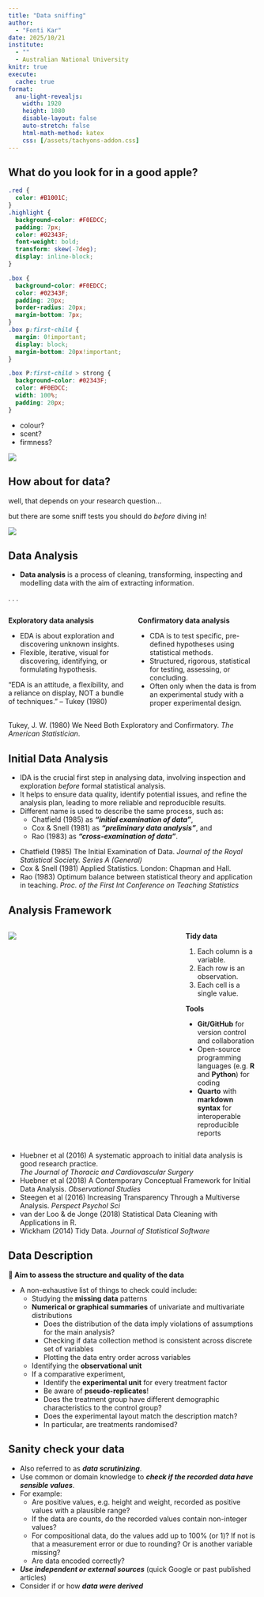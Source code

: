 ```yaml
---
title: "Data sniffing"
author: 
  - "Fonti Kar"
date: 2025/10/21
institute: 
  - ""
  - Australian National University
knitr: true
execute:
  cache: true
format: 
  anu-light-revealjs:
    width: 1920
    height: 1080
    disable-layout: false
    auto-stretch: false
    html-math-method: katex
    css: [/assets/tachyons-addon.css]
---
```


## What do you look for in a [good apple]{.highlight}?

```css
.red {
  color: #B1001C;
}
.highlight {
  background-color: #F0EDCC;
  padding: 7px;
  color: #02343F;
  font-weight: bold;
  transform: skew(-7deg);
  display: inline-block;
}

.box {
  background-color: #F0EDCC;
  color: #02343F;
  padding: 20px;
  border-radius: 20px;
  margin-bottom: 7px;
}
.box p:first-child {
  margin: 0!important;
  display: block;
  margin-bottom: 20px!important;
}

.box P:first-child > strong {
  background-color: #02343F;
  color: #F0EDCC;
  width: 100%;
  padding: 20px;
}

```

- colour?
- scent? 
- firmness? 

![](images/apples.jpeg)

## How about for [data]{.highlight}?


well, that depends on your research question...

but there are some sniff tests you should do _before_ diving in!



![](images/apples.jpeg)

## Data Analysis 



- **Data analysis** is a process of cleaning, transforming, inspecting and modelling data with the aim of extracting information.

. . . 


::: {.columns}
::: {.column width="50%"}

::: box

**Exploratory data analysis**

- EDA is about exploration and discovering unknown insights.
- Flexible, iterative, visual for discovering, identifying, or formulating hypothesis.

"EDA is an attitude, a flexibility, and a reliance on display, NOT a bundle of techniques." -- Tukey (1980)

:::



:::

::: {.column width="50%"}

::: box

**Confirmatory data analysis**

- CDA is to test specific, pre-defined hypotheses using statistical methods.
- Structured, rigorous, statistical for testing, assessing, or concluding.
- Often only when the data is from an experimental study with a proper experimental design.

:::


:::
:::


::: aside 

Tukey, J. W. (1980) We Need Both Exploratory and Confirmatory. _The American Statistician_.

:::



## Initial Data Analysis

::: incremental

- IDA is the crucial first step in analysing data, involving [inspection and exploration _before_ formal statistical analysis]{.highlight}. 
-  It helps to ensure data quality, identify potential issues, and refine the analysis plan, leading to more reliable and reproducible results. 
- Different name is used to describe the same process, such as:
  - Chatfield (1985) as **_"initial examination of data"_**,
  - Cox & Snell (1981) as **_"preliminary data analysis"_**, and 
  - Rao (1983) as **_"cross-examination of data"_**.
  
:::


::: aside 

- Chatfield (1985) The Initial Examination of Data. _Journal of the Royal Statistical Society. Series A (General)_
- Cox & Snell (1981) Applied Statistics. London: Chapman and Hall.
- Rao (1983) Optimum balance between statistical theory and application in teaching. _Proc. of the First Int Conference on Teaching Statistics_


::: 


## Analysis Framework 

::: {.columns}
::: {.column width="70%"}

![](images/ida-framework.jpg)

:::

::: {.column width="30%" .f2}


::: box

**Tidy data**

1. Each column is a variable.
2. Each row is an observation.
3. Each cell is a single value.

:::

::: box

**Tools**

- **Git/GitHub** for version control and collaboration
- Open-source programming languages (e.g. **R** and **Python**) for coding
- **Quarto** with **markdown syntax** for interoperable reproducible reports

:::

:::
:::





::: {.aside}

::: f3

- Huebner et al (2016) A systematic approach to initial data analysis is good research practice.<br> _The Journal of Thoracic and Cardiovascular Surgery_
- Huebner et al (2018) A Contemporary Conceptual Framework for Initial Data Analysis. _Observational Studies_
- Steegen et al (2016) Increasing Transparency Through a Multiverse Analysis. _Perspect Psychol Sci_
- van der Loo & de Jonge (2018) Statistical Data Cleaning with Applications in R.
- Wickham (2014) Tidy Data. _Journal of Statistical Software_

:::



::: 


## Data Description {.scrollable}

::: box

<b>🎯 Aim to assess the structure and quality of the data</b>

:::

- A non-exhaustive list of things to check could include:
  - Studying the **missing data** patterns 
  - **Numerical or graphical summaries** of univariate and multivariate distributions
    - Does the distribution of the data imply violations of assumptions for the main analysis?
    - Checking if data collection method is consistent across discrete set of variables
    - Plotting the data entry order across variables 
  - Identifying the **observational unit**
  - If a comparative experiment, 
    - Identify the **experimental unit** for every treatment factor
    - Be aware of **pseudo-replicates**!
    - Does the treatment group have different demographic characteristics to the control group?
    - Does the experimental layout match the description match? 
    - In particular, are treatments randomised?



## Sanity check your data 

::: incremental

- Also referred to as [**_data scrutinizing_**]{.highlight}.
- Use common or domain knowledge to [**_check if the recorded data have sensible values_**]{.highlight}. 
- For example:
  - Are positive values, e.g. height and weight, recorded as positive values with a plausible range?
  - If the data are counts, do the recorded values contain non-integer values?
  - For compositional data, do the values add up to 100% (or 1)? If not is that a measurement error or due to rounding? Or is another variable missing?
  - Are data encoded correctly?
- [**_Use independent or external sources_**]{.highlight} (quick Google or past published articles)
- Consider if or how [**_data were derived_**]{.highlight}

:::


